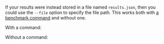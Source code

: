 
If your results were instead stored in a file named `results.json`,
then you could use the `--file` option to specify the file path.
This works both with [a benchmark command][bencher run] and without one.

With a command:
<FileCmdExample />

Without a command:
<FileNoCmdExample />

[bencher run]: /docs/explanation/bencher-run/#benchmark-command